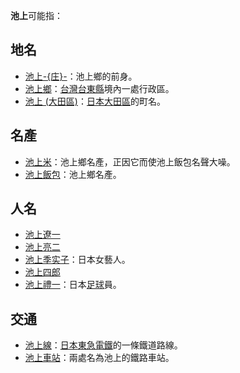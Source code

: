 '''池上'''可能指：
==地名==
*[[池上庄|池上-{庄}-]]：池上鄉的前身。
*[[池上鄉|池上鄉]]：[[台灣|台灣]][[台東縣|台東縣]]境內一處行政區。
*[[池上_(大田區)|池上 (大田區)]]：[[日本|日本]][[大田區|大田區]]的町名。

==名產==
*[[池上米|池上米]]：池上鄉名產，正因它而使池上飯包名聲大噪。
*[[池上飯包|池上飯包]]：池上鄉名產。

==人名==
*[[池上遼一|池上遼一]]
*[[池上亮二|池上亮二]]
*[[池上季实子|池上季实子]]：日本女藝人。
*[[池上四郎|池上四郎]]
*[[池上禮一|池上禮一]]：日本[[足球|足球]]員。

==交通==
*[[池上線|池上線]]：[[日本|日本]][[東急電鐵|東急電鐵]]的一條鐵道路線。
*[[池上車站|池上車站]]：兩處名為池上的鐵路車站。

{{disambig|S|Cat=二字消歧义}}
